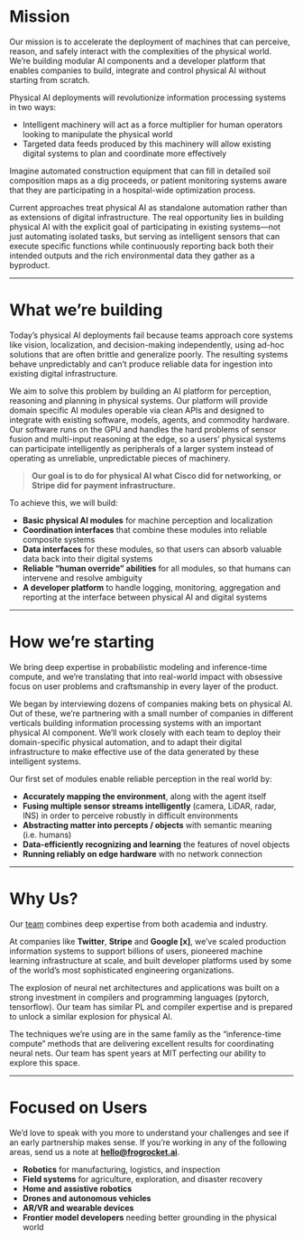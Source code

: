 # Mission

Our mission is to accelerate the deployment of machines that can perceive, reason, and safely interact with the complexities of the physical world. We're building modular AI components and a developer platform that enables companies to build, integrate and control physical AI without starting from scratch.

Physical AI deployments will revolutionize information processing systems in two ways:

- Intelligent machinery will act as a force multiplier for human operators looking to manipulate the physical world
- Targeted data feeds produced by this machinery will allow existing digital systems to plan and coordinate more effectively

Imagine automated construction equipment that can fill in detailed soil composition maps as a dig proceeds, or patient monitoring systems aware that they are participating in a hospital-wide optimization process.

Current approaches treat physical AI as standalone automation rather than as extensions of digital infrastructure. The real opportunity lies in building physical AI with the explicit goal of participating in existing systems—not just automating isolated tasks, but serving as intelligent sensors that can execute specific functions while continuously reporting back both their intended outputs and the rich environmental data they gather as a byproduct.

---

# What we're building

Today's physical AI deployments fail because teams approach core systems like vision, localization, and decision-making independently, using ad-hoc solutions that are often brittle and generalize poorly. The resulting systems behave unpredictably and can't produce reliable data for ingestion into existing digital infrastructure.

We aim to solve this problem by building an AI platform for perception, reasoning and planning in physical systems. Our platform will provide domain specific AI modules operable via clean APIs and designed to integrate with existing software, models, agents, and commodity hardware. Our software runs on the GPU and handles the hard problems of sensor fusion and multi-input reasoning at the edge, so a users' physical systems can participate intelligently as peripherals of a larger system instead of operating as unreliable, unpredictable pieces of machinery.

> **Our goal is to do for physical AI what Cisco did for networking, or Stripe did for payment infrastructure.**

To achieve this, we will build:

- **Basic physical AI modules** for machine perception and localization
- **Coordination interfaces** that combine these modules into reliable composite systems
- **Data interfaces** for these modules, so that users can absorb valuable data back into their digital systems
- **Reliable "human override" abilities** for all modules, so that humans can intervene and resolve ambiguity
- **A developer platform** to handle logging, monitoring, aggregation and reporting at the interface between physical AI and digital systems

---

# How we're starting

We bring deep expertise in probabilistic modeling and inference-time compute, and we're translating that into real-world impact with obsessive focus on user problems and craftsmanship in every layer of the product.

We began by interviewing dozens of companies making bets on physical AI. Out of these, we're partnering with a small number of companies in different verticals building information processing systems with an important physical AI component. We'll work closely with each team to deploy their domain-specific physical automation, and to adapt their digital infrastructure to make effective use of the data generated by these intelligent systems.

Our first set of modules enable reliable perception in the real world by:

- **Accurately mapping the environment**, along with the agent itself
- **Fusing multiple sensor streams intelligently** (camera, LiDAR, radar, INS) in order to perceive robustly in difficult environments
- **Abstracting matter into percepts / objects** with semantic meaning (i.e. humans)
- **Data-efficiently recognizing and learning** the features of novel objects
- **Running reliably on edge hardware** with no network connection

---

# Why Us?

Our [team](../team/index.qmd) combines deep expertise from both academia and industry.

At companies like **Twitter**, **Stripe** and **Google [x]**, we've scaled production information systems to support billions of users, pioneered machine learning infrastructure at scale, and built developer platforms used by some of the world's most sophisticated engineering organizations.

The explosion of neural net architectures and applications was built on a strong investment in compilers and programming languages (pytorch, tensorflow). Our team has similar PL and compiler expertise and is prepared to unlock a similar explosion for physical AI.

The techniques we're using are in the same family as the "inference-time compute" methods that are delivering excellent results for coordinating neural nets. Our team has spent years at MIT perfecting our ability to explore this space.

---

# Focused on Users

We'd love to speak with you more to understand your challenges and see if an early partnership makes sense. If you're working in any of the following areas, send us a note at **[hello@frogrocket.ai](mailto:hello@frogrocket.ai)**.

- **Robotics** for manufacturing, logistics, and inspection
- **Field systems** for agriculture, exploration, and disaster recovery
- **Home and assistive robotics**
- **Drones and autonomous vehicles**
- **AR/VR and wearable devices**
- **Frontier model developers** needing better grounding in the physical world
